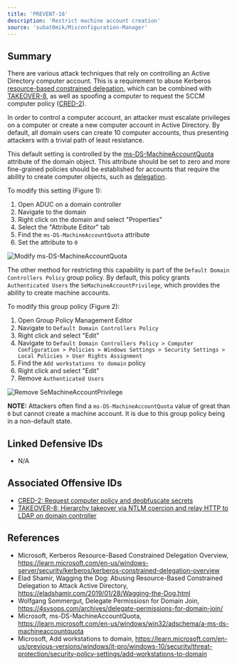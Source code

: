 ```yaml
---
title: 'PREVENT-16'
description: 'Restrict machine account creation'
source: 'subat0mik/Misconfiguration-Manager'
---
```


## Summary
There are various attack techniques that rely on controlling an Active Directory computer account. This is a requirement to abuse Kerberos [resource-based constrained delegation](https://learn.microsoft.com/en-us/windows-server/security/kerberos/kerberos-constrained-delegation-overview), which can be combined with [TAKEOVER-8](../../../attack-techniques/TAKEOVER/TAKEOVER-8/takeover-8_description), as well as spoofing a computer to request the SCCM computer policy ([CRED-2](../../../attack-techniques/CRED/CRED-2/cred-2_description)).

In order to control a computer account, an attacker must escalate privileges on a computer or create a new computer account in Active Directory. By default, all domain users can create 10 computer accounts, thus presenting attackers with a trivial path of least resistance.

This default setting is controlled by the [ms-DS-MachineAccountQuota](https://learn.microsoft.com/en-us/windows/win32/adschema/a-ms-ds-machineaccountquota) attribute of the domain object. This attribute should be set to zero and more fine-grained policies should be established for accounts that require the ability to create computer objects, such as [delegation](https://4sysops.com/archives/delegate-permissions-for-domain-join/).

To modify this setting (Figure 1):

1. Open ADUC on a domain controller
2. Navigate to the domain
3. Right click on the domain and select "Properties"
4. Select the "Attribute Editor" tab
5. Find the `ms-DS-MachineAccountQuota` attribute
6. Set the attribute to `0`

<Frame caption="Figure 1 - Modify ms-DS-MachineAccountQuota in ADUC">
  <img src="./prevent-16_aduc.png" alt="Modify ms-DS-MachineAccountQuota" />
</Frame>

The other method for restricting this capability is part of the `Default Domain Controllers Policy` group policy. By default, this policy grants `Authenticated Users` the `SeMachineAccountPrivilege`, which provides the ability to create machine accounts.

To modify this group policy (Figure 2):

1. Open Group Policy Management Editor
2. Navigate to `Default Domain Controllers Policy`
3. Right click and select "Edit"
4. Navigate to `Default Domain Controllers Policy > Computer Configuration > Policies > Windows Settings > Security Settings > Local Policies > User Rights Assignment`
5. Find the `Add workstations to domain` policy
6. Right click and select "Edit"
7. Remove `Authenticated Users`

<Frame caption="Figure 2 - Remove SeMachineAccountPrivilege">
  <img src="./prevent-16_gp.png" alt="Remove SeMachineAccountPrivilege" />
</Frame>

**NOTE:** Attackers often find a `ms-DS-MachineAccountQuota` value of great than `0` but cannot create a machine account. It is due to this group policy being in a non-default state.

## Linked Defensive IDs
- N/A

## Associated Offensive IDs
- [CRED-2: Request computer policy and deobfuscate secrets](../../../attack-techniques/CRED/CRED-2/cred-2_description)
- [TAKEOVER-8: Hierarchy takeover via NTLM coercion and relay HTTP to LDAP on domain controller](../../../attack-techniques/TAKEOVER/TAKEOVER-8/takeover-8_description)

## References
- Microsoft, Kerberos Resource-Based Constrained Delegation Overview, https://learn.microsoft.com/en-us/windows-server/security/kerberos/kerberos-constrained-delegation-overview
- Elad Shamir, Wagging the Dog: Abusing Resource-Based Constrained Delegation to Attack Active Directory, https://eladshamir.com/2019/01/28/Wagging-the-Dog.html
- Wolfgang Sommergut, Delegate Permissiosn for Domain Join, https://4sysops.com/archives/delegate-permissions-for-domain-join/
- Microsoft, ms-DS-MachineAccountQuota, https://learn.microsoft.com/en-us/windows/win32/adschema/a-ms-ds-machineaccountquota
- Microsoft, Add workstations to domain, https://learn.microsoft.com/en-us/previous-versions/windows/it-pro/windows-10/security/threat-protection/security-policy-settings/add-workstations-to-domain

